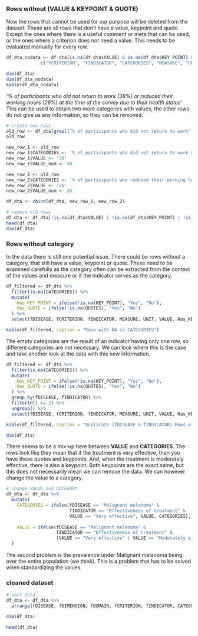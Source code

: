 
### Rows without (VALUE & KEYPOINT & QUOTE)

Now the rows that cannot be used for our purpose will be deleted from the dataset. These are all rows that don't have a value, keypoint and quote.
Except the ones where there is a useful comment or meta that can be used, or the ones where a criterion does not need a value.
This needs to be evaluated manually for every row.

```r
df_dta_nodata <- df_dta[is.na(df_dta$VALUE) & is.na(df_dta$KEY_POINT) & is.na(df_dta$QUOTES), 
             c("fCRITERION", "fINDICATOR", "CATEGORIES", "MEASURE", "UNIT", "CATEGORIES", "META_1", "META_2", "COMMENTS")]

dim(df_dta)
dim(df_dta_nodata)
kable(df_dta_nodata)
```

*'% of participants who did not return to work (38%) or reduced their working hours (26%) at the time of the survey due to their health status'*
This can be used to obtain two more categories with values, the other rows do not give us any information, so they can be removed.

```r
# create new rows
old_row <- df_dta[grepl("% of participants who did not return to work", df_dta$META_1), ]
old_row

new_row_1 <- old_row
new_row_1$CATEGORIES <- '% of participants who did not return to work at the time of the survey due to their health status'
new_row_1$VALUE <- '38'
new_row_1$VALUE_num <- 38

new_row_2 <- old_row
new_row_2$CATEGORIES <- '% of participants who reduced their working hours at the time of the survey due to their health status'
new_row_2$VALUE <- '26'
new_row_2$VALUE_num <- 26

df_dta <- rbind(df_dta, new_row_1, new_row_2)
```
```r
# remove old rows
df_dta <- df_dta[!is.na(df_dta$VALUE) | !is.na(df_dta$KEY_POINT) | !is.na(df_dta$QUOTES), ]
head(df_dta)
dim(df_dta)
```



### Rows without category

In the data there is still one potential issue. There could be rows without a category, that still have a value, keypoint or quote. 
These need to be examined carefully as the category often can be extracted from the context of the values and measure or if the indicator serves as the category.

```r
df_filtered <- df_dta %>%
  filter(is.na(CATEGORIES)) %>%
  mutate(
    Has_KEY_POINT = ifelse(!is.na(KEY_POINT), "Yes", "No"),
    Has_QUOTE = ifelse(!is.na(QUOTES), "Yes", "No")
  ) %>%
  select(fDISEASE, fCRITERION, fINDICATOR, MEASURE, UNIT, VALUE, Has_KEY_POINT, Has_QUOTE)

kable(df_filtered, caption = "Rows with NA in CATEGORIES")
```

The empty categories are the result of an indicator having only one row, so different categories are not necessary.
We can look where this is the case and take another look at the data with this new information.

```r
df_filtered <- df_dta %>%
  filter(is.na(CATEGORIES)) %>%
  mutate(
    Has_KEY_POINT = ifelse(!is.na(KEY_POINT), "Yes", "No"),
    Has_QUOTE = ifelse(!is.na(QUOTES), "Yes", "No")
  ) %>%
  group_by(fDISEASE, fINDICATOR) %>% 
  filter(n() >= 2) %>%
  ungroup() %>%
  select(fDISEASE, fCRITERION, fINDICATOR, MEASURE, UNIT, VALUE, Has_KEY_POINT, Has_QUOTE)

kable(df_filtered, caption = "Duplicate (fDISEASE & fINDICATOR) Rows with NA in CATEGORIES")

dim(df_dta)
```

There seems to be a mix-up here between **VALUE** and **CATEGORIES**. 
The rows look like they mean that if the treatment is very effective, than you have these quotes and keypoints.
And, when the treatment is moderately effective, there is also a keypoint.
Both keypoints are the exact same, but this does not necessarily mean we can remove the data.
We can however change the value to a category.

```r
# change VALUE and CATEGORY
df_dta <- df_dta %>%
  mutate(
    CATEGORIES = ifelse(fDISEASE == "Malignant melanoma" & 
                        fINDICATOR == "Effectiveness of treatment" & 
                        VALUE == "Very effective", VALUE, CATEGORIES),
    
    VALUE = ifelse(fDISEASE == "Malignant melanoma" & 
                   fINDICATOR == "Effectiveness of treatment" & 
                   (VALUE == "Very effective" | VALUE == "Moderately effective"), NA, VALUE)
  )
```

The second problem is the prevalence under Malignant melanoma being over the entire population (we think).
This is a problem that has to be solved when standardizing the values.




### cleaned dataset
```r
# sort data
df_dta <- df_dta %>%
  arrange(fDISEASE, fDIMENSION, fDOMAIN, fCRITERION, fINDICATOR, CATEGORIES)
```

```r
dim(df_dta)

head(df_dta)
```






























